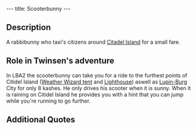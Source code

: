 ---
title: Scooterbunny
---

{{twinsunica import}}{{Infobox Character
 |image=Scooter.png
 |race=rabbibunny
 |gender=male
 |size=average
 |age=young
 |magical=no
 |lba1=
 |lba2=yes
 |alignment=neutral
 |occupation=
 |requires=
 |amount=
 |fam1=
 |fam2=
 |planet=
 |island=
 |building=
}}
{{Quote
 |quote=That alien jalopy's easy on the eyes, but it looks difficult to park!
So for 8 kashes, where do I drop you?
 |character=Scooterbunny}}

==Description==

A rabbibunny who taxi's citizens around [[Citadel Island]] for a small fare.

==Role in Twinsen's adventure==
In LBA2 the scooterbunny can take you for a ride to the furthest points of Citidel Island ([[Weather Wizard tent]] and [[Lighthouse]]) aswell as [[Lupin-Burg]] City for only 8 kashes. He only drives his scooter when it is sunny.
When it is raining on Citidel Island he provides you with a hint that you can jump while you're running to go further.

==Additional Quotes==
{{Quote
 |quote=Hold on!
 |character=Scooterbunny}}
{{Quote
 |quote=I don't talk to nutcases Mr Twinsen!
 |character=Scooterbunny}}
{{Quote
 |quote=I don't take anyone in the storm, I hate this weather. And why doesn't the Weather Wizard intervene, heh?
By the way, did you notice that you could jump while you are running?
 |character=Scooterbunny}}

<!-- remove these category links when they're all automated by categorizers...
[[Category:Rabbibunnies]]
[[Category:Average characters]]
[[Category:Male characters]]
[[Category:Adult characters]]
[[Category:Citadel Island inhabitants]] -->